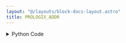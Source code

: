 ```yaml
---
layout: "@/layouts/block-docs-layout.astro"
title: PROLOGIX_ADDR
---
```



<PythonDocsDisplay docstring={docstring} />

<details>
<summary>Python Code</summary>
```python
import serial
import traceback
from flojoy import flojoy, SerialConnection, DataContainer, TextBlob
from typing import cast, Optional


@flojoy(deps={"pyserial": "3.5"}, inject_connection=True)
def PROLOGIX_ADDR(
    connection: SerialConnection,
    default: Optional[DataContainer] = None,
    addr: int = 22,
) -> TextBlob:
    """The PROLOGIX_ADDR node sets the GPIB address of an instrument using the Prologix USB-to-GPIB or USB-to-Ethernet adapter.

    Inputs
    ------
    default: DataContainer
        Any DataContainer - likely connected to the output of the OPEN_SERIAL node.

    Parameters
    ----------
    connection: Serial
        The open serial connection with the instrument.

    Returns
    -------
    TextBlob
        Response from the Prologix USB-to-GPIB controller.
    """

    # Start serial communication with the instrument
    ser = cast(serial.Serial, connection.get_handle())

    if ser is None:
        raise ValueError("Serial communication is not open")

    cmd = "++addr " + str(addr) + "\r\n"
    ser.write(cmd.encode())

    s = ser.read(256)

    return TextBlob(s)

```
[Find this Flojoy Block on GitHub](https://github.com/flojoy-ai/blocks/blob/main/blocks/IO/PROTOCOLS/GPIB/PROLOGIX/PROLOGIX_ADDR/PROLOGIX_ADDR.py)
</details>

## Example

<AppDisplay app={app} blockName="PROLOGIX_ADDR" client:visible />
